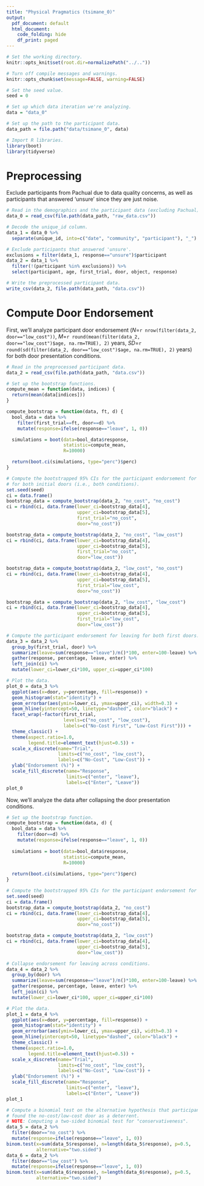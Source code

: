 ```yaml
---
title: "Physical Pragmatics (tsimane_0)"
output:
  pdf_document: default
  html_document:
    code_folding: hide
    df_print: paged
---
```


```r
# Set the working directory.
knitr::opts_knit$set(root.dir=normalizePath("../.."))

# Turn off compile messages and warnings.
knitr::opts_chunk$set(message=FALSE, warning=FALSE)

# Set the seed value.
seed = 0

# Set up which data iteration we're analyzing.
data = "data_0"

# Set up the path to the participant data.
data_path = file.path("data/tsimane_0", data)
```

```r
# Import R libraries.
library(boot)
library(tidyverse)
```

# Preprocessing

Exclude participants from Pachual due to data quality concerns, as well as participants that answered 'unsure' since they are just noise.

```r
# Read in the demographics and the participant data (excluding Pachual).
data_0 = read_csv(file.path(data_path, "raw_data.csv"))

# Decode the unique_id column.
data_1 = data_0 %>%
  separate(unique_id, into=c("date", "community", "participant"), "_")

# Exclude participants that answered 'unsure'.
exclusions = filter(data_1, response=="unsure")$participant
data_2 = data_1 %>%
  filter(!(participant %in% exclusions)) %>%
  select(participant, age, first_trial, door, object, response)

# Write the preprocessed participant data.
write_csv(data_2, file.path(data_path, "data.csv"))
```

# Compute Door Endorsement

First, we'll analyze participant door endorsement ($N$=`r nrow(filter(data_2, door=="low_cost"))`, $M$=`r round(mean(filter(data_2, door=="low_cost")$age, na.rm=TRUE), 2)` years, $SD$=`r round(sd(filter(data_2, door=="low_cost")$age, na.rm=TRUE), 2)` years) for both door presentation conditions.

```r
# Read in the preprocessed participant data.
data_2 = read_csv(file.path(data_path, "data.csv"))

# Set up the bootstrap functions.
compute_mean = function(data, indices) {
  return(mean(data[indices]))
}

compute_bootstrap = function(data, ft, d) {
  bool_data = data %>%
    filter(first_trial==ft, door==d) %>%
    mutate(response=ifelse(response=="leave", 1, 0))

  simulations = boot(data=bool_data$response,
                     statistic=compute_mean,
                     R=10000)

  return(boot.ci(simulations, type="perc")$perc)
}

# Compute the bootstrapped 95% CIs for the participant endorsement for leaving 
# for both initial doors (i.e., both conditions).
set.seed(seed)
ci = data.frame()
bootstrap_data = compute_bootstrap(data_2, "no_cost", "no_cost")
ci = rbind(ci, data.frame(lower_ci=bootstrap_data[4],
                          upper_ci=bootstrap_data[5],
                          first_trial="no_cost",
                          door="no_cost"))

bootstrap_data = compute_bootstrap(data_2, "no_cost", "low_cost")
ci = rbind(ci, data.frame(lower_ci=bootstrap_data[4],
                          upper_ci=bootstrap_data[5],
                          first_trial="no_cost",
                          door="low_cost"))

bootstrap_data = compute_bootstrap(data_2, "low_cost", "no_cost")
ci = rbind(ci, data.frame(lower_ci=bootstrap_data[4],
                          upper_ci=bootstrap_data[5],
                          first_trial="low_cost",
                          door="no_cost"))

bootstrap_data = compute_bootstrap(data_2, "low_cost", "low_cost")
ci = rbind(ci, data.frame(lower_ci=bootstrap_data[4],
                          upper_ci=bootstrap_data[5],
                          first_trial="low_cost",
                          door="low_cost"))

# Compute the participant endorsement for leaving for both first doors.
data_3 = data_2 %>%
  group_by(first_trial, door) %>%
  summarize(leave=sum(response=="leave")/n()*100, enter=100-leave) %>%
  gather(response, percentage, leave, enter) %>%
  left_join(ci) %>%
  mutate(lower_ci=lower_ci*100, upper_ci=upper_ci*100)

# Plot the data.  
plot_0 = data_3 %>%
  ggplot(aes(x=door, y=percentage, fill=response)) +
  geom_histogram(stat="identity") +
  geom_errorbar(aes(ymin=lower_ci, ymax=upper_ci), width=0.3) +
  geom_hline(yintercept=50, linetype="dashed", color="black") +
  facet_wrap(~factor(first_trial,
                     levels=c("no_cost", "low_cost"),
                     labels=c("No-Cost First", "Low-Cost First"))) +
  theme_classic() +
  theme(aspect.ratio=1.0,
        legend.title=element_text(hjust=0.5)) +
  scale_x_discrete(name="Trial",
                   limits=c("no_cost", "low_cost"),
                   labels=c("No-Cost", "Low-Cost")) +
  ylab("Endorsement (%)") +
  scale_fill_discrete(name="Response",
                      limits=c("enter", "leave"),
                      labels=c("Enter", "Leave"))
plot_0
```

Now, we'll analyze the data after collapsing the door presentation conditions.

```r
# Set up the bootstrap function.
compute_bootstrap = function(data, d) {
  bool_data = data %>%
    filter(door==d) %>%
    mutate(response=ifelse(response=="leave", 1, 0))
  
  simulations = boot(data=bool_data$response,
                     statistic=compute_mean,
                     R=10000)
  
  return(boot.ci(simulations, type="perc")$perc)
}

# Compute the bootstrapped 95% CIs for the participant endorsement for leaving.
set.seed(seed)
ci = data.frame()
bootstrap_data = compute_bootstrap(data_2, "no_cost")
ci = rbind(ci, data.frame(lower_ci=bootstrap_data[4],
                          upper_ci=bootstrap_data[5],
                          door="no_cost"))

bootstrap_data = compute_bootstrap(data_2, "low_cost")
ci = rbind(ci, data.frame(lower_ci=bootstrap_data[4],
                          upper_ci=bootstrap_data[5],
                          door="low_cost"))

# Collapse endorsement for leaving across conditions.
data_4 = data_2 %>%
  group_by(door) %>%
  summarize(leave=sum(response=="leave")/n()*100, enter=100-leave) %>%
  gather(response, percentage, leave, enter) %>%
  left_join(ci) %>%
  mutate(lower_ci=lower_ci*100, upper_ci=upper_ci*100)

# Plot the data.
plot_1 = data_4 %>%
  ggplot(aes(x=door, y=percentage, fill=response)) +
  geom_histogram(stat="identity") +
  geom_errorbar(aes(ymin=lower_ci, ymax=upper_ci), width=0.3) +
  geom_hline(yintercept=50, linetype="dashed", color="black") +
  theme_classic() +
  theme(aspect.ratio=1.0,
        legend.title=element_text(hjust=0.5)) +
  scale_x_discrete(name="Trial",
                   limits=c("no_cost", "low_cost"),
                   labels=c("No-Cost", "Low-Cost")) +
  ylab("Endorsement (%)") +
  scale_fill_discrete(name="Response",
                      limits=c("enter", "leave"),
                      labels=c("Enter", "Leave"))
plot_1
```

```r
# Compute a binomial test on the alternative hypothesis that participants 
# found the no-cost/low-cost door as a deterrent.
# NOTE: Computing a two-sided binomial test for "conservativeness".
data_5 = data_2 %>%
  filter(door=="no_cost") %>%
  mutate(response=ifelse(response=="leave", 1, 0))
binom.test(x=sum(data_5$response), n=length(data_5$response), p=0.5,
           alternative="two.sided")
data_6 = data_2 %>%
  filter(door=="low_cost") %>%
  mutate(response=ifelse(response=="leave", 1, 0))
binom.test(x=sum(data_6$response), n=length(data_6$response), p=0.5,
           alternative="two.sided")
```

